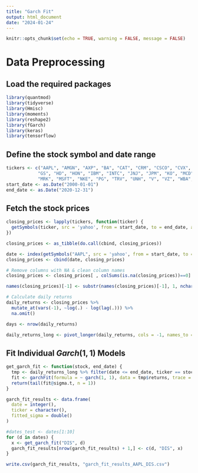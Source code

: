 ---
title: "Garch Fit"
output: html_document
date: "2024-01-24"
---

```{r setup, include=FALSE}
knitr::opts_chunk$set(echo = TRUE, warning = FALSE, message = FALSE)
```

# Data Preprocessing

## Load the required packages
```{r}
library(quantmod)
library(tidyverse)
library(Hmisc)
library(moments)
library(reshape2)
library(fGarch)
library(keras)
library(tensorflow)
```

## Define the stock symbol and date range
```{r}
tickers <- c("AAPL", "AMGN", "AXP", "BA", "CAT", "CRM", "CSCO", "CVX", "DIS", "DOW",
            "GS", "HD", "HON", "IBM", "INTC", "JNJ", "JPM", "KO", "MCD", "MMM",
            "MRK", "MSFT", "NKE", "PG", "TRV", "UNH", "V", "VZ", "WBA", "WMT")
start_date <- as.Date("2000-01-01")
end_date <- as.Date("2020-12-31")
```

## Fetch the stock prices
```{r}
closing_prices <- lapply(tickers, function(ticker) {
  getSymbols(ticker, src = 'yahoo', from = start_date, to = end_date, auto.assign = FALSE)[,6]
})

closing_prices <- as_tibble(do.call(cbind, closing_prices))

date <- index(getSymbols("AAPL", src = 'yahoo', from = start_date, to = end_date, auto.assign = FALSE))
closing_prices <- cbind(date, closing_prices)

# Remove columns with NA & clean column names
closing_prices <- closing_prices[ , colSums(is.na(closing_prices))==0]

names(closing_prices)[-1] <- substr(names(closing_prices)[-1], 1, nchar(names(closing_prices)[-1]) - 9)

# Calculate daily returns
daily_returns <- closing_prices %>%
  mutate_at(vars(-1), ~log(.) - log(lag(.))) %>%
  na.omit()

days <- nrow(daily_returns)

daily_returns_long <- pivot_longer(daily_returns, cols = -1, names_to = "ticker", values_to = "returns")
```

## Fit Individual $Garch(1, 1)$ Models
```{r}
get_garch_fit <- function(stock, end_date) {
  tmp <- daily_returns_long %>% filter(date <= end_date, ticker == stock)
  fit <- garchFit(formula = ~ garch(1, 1), data = tmp$returns, trace = FALSE)
  return(tail(fit@sigma.t, n = 1))
}

garch_fit_results <- data.frame(
  date = integer(),
  ticker = character(),
  fitted_sigma = double()
)

#dates_test <- dates[1:10]
for (d in dates) {
  x <- get_garch_fit("DIS", d)
  garch_fit_results[nrow(garch_fit_results) + 1,] <- c(d, "DIS", x)
}

write.csv(garch_fit_results, "garch_fit_results_AAPL_DIS.csv")
```
